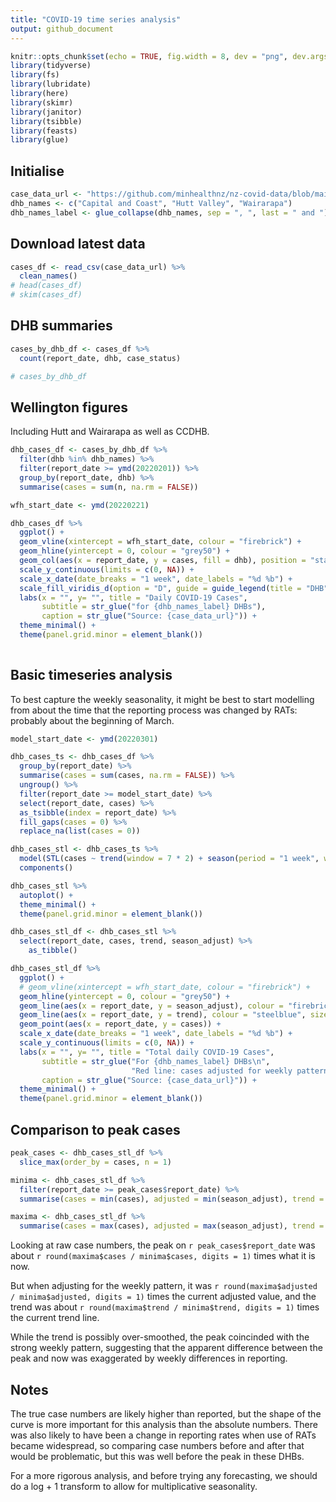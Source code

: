 ```yaml
---
title: "COVID-19 time series analysis"
output: github_document
---
```


```r
knitr::opts_chunk$set(echo = TRUE, fig.width = 8, dev = "png", dev.args = list(type = "cairo-png"))
library(tidyverse)
library(fs)
library(lubridate)
library(here)
library(skimr)
library(janitor)
library(tsibble)
library(feasts)
library(glue)
```

## Initialise

```r
case_data_url <- "https://github.com/minhealthnz/nz-covid-data/blob/main/cases/covid-cases.csv?raw=true"
dhb_names <- c("Capital and Coast", "Hutt Valley", "Wairarapa")
dhb_names_label <- glue_collapse(dhb_names, sep = ", ", last = " and ")
```

## Download latest data

```r
cases_df <- read_csv(case_data_url) %>% 
  clean_names()
# head(cases_df)
# skim(cases_df)
```

## DHB summaries

```r
cases_by_dhb_df <- cases_df %>% 
  count(report_date, dhb, case_status)

# cases_by_dhb_df
```

## Wellington figures

Including Hutt and Wairarapa as well as CCDHB.

```r
dhb_cases_df <- cases_by_dhb_df %>% 
  filter(dhb %in% dhb_names) %>% 
  filter(report_date >= ymd(20220201)) %>% 
  group_by(report_date, dhb) %>% 
  summarise(cases = sum(n, na.rm = FALSE))

wfh_start_date <- ymd(20220221)

dhb_cases_df %>%
  ggplot() +
  geom_vline(xintercept = wfh_start_date, colour = "firebrick") +
  geom_hline(yintercept = 0, colour = "grey50") +
  geom_col(aes(x = report_date, y = cases, fill = dhb), position = "stack", width = 0.8) +
  scale_y_continuous(limits = c(0, NA)) +
  scale_x_date(date_breaks = "1 week", date_labels = "%d %b") +
  scale_fill_viridis_d(option = "D", guide = guide_legend(title = "DHB")) +
  labs(x = "", y= "", title = "Daily COVID-19 Cases",
       subtitle = str_glue("for {dhb_names_label} DHBs"),
       caption = str_glue("Source: {case_data_url}")) +
  theme_minimal() +
  theme(panel.grid.minor = element_blank())
  
```

## Basic timeseries analysis

To best capture the weekly seasonality, it might be best to start modelling from about the time that the reporting process was changed by RATs: probably about the beginning of March.

```r
model_start_date <- ymd(20220301)

dhb_cases_ts <- dhb_cases_df %>% 
  group_by(report_date) %>% 
  summarise(cases = sum(cases, na.rm = FALSE)) %>% 
  ungroup() %>% 
  filter(report_date >= model_start_date) %>% 
  select(report_date, cases) %>% 
  as_tsibble(index = report_date) %>% 
  fill_gaps(cases = 0) %>% 
  replace_na(list(cases = 0))

dhb_cases_stl <- dhb_cases_ts %>% 
  model(STL(cases ~ trend(window = 7 * 2) + season(period = "1 week", window = Inf))) %>% 
  components()

dhb_cases_stl %>% 
  autoplot() +
  theme_minimal() +
  theme(panel.grid.minor = element_blank())

```

```r
dhb_cases_stl_df <- dhb_cases_stl %>% 
  select(report_date, cases, trend, season_adjust) %>% 
    as_tibble()

dhb_cases_stl_df %>% 
  ggplot() +
  # geom_vline(xintercept = wfh_start_date, colour = "firebrick") +
  geom_hline(yintercept = 0, colour = "grey50") +
  geom_line(aes(x = report_date, y = season_adjust), colour = "firebrick", size = 1) +
  geom_line(aes(x = report_date, y = trend), colour = "steelblue", size = 1) +
  geom_point(aes(x = report_date, y = cases)) +
  scale_x_date(date_breaks = "1 week", date_labels = "%d %b") +
  scale_y_continuous(limits = c(0, NA)) +
  labs(x = "", y= "", title = "Total daily COVID-19 Cases",
       subtitle = str_glue("For {dhb_names_label} DHBs\n", 
                           "Red line: cases adjusted for weekly pattern. Blue line: trend component."),
       caption = str_glue("Source: {case_data_url}")) +
  theme_minimal() +
  theme(panel.grid.minor = element_blank())
```

## Comparison to peak cases

```r
peak_cases <- dhb_cases_stl_df %>% 
  slice_max(order_by = cases, n = 1)

minima <- dhb_cases_stl_df %>% 
  filter(report_date >= peak_cases$report_date) %>% 
  summarise(cases = min(cases), adjusted = min(season_adjust), trend = min(trend))

maxima <- dhb_cases_stl_df %>% 
  summarise(cases = max(cases), adjusted = max(season_adjust), trend = max(trend))
```

Looking at raw case numbers, the peak on `r peak_cases$report_date` was about `r round(maxima$cases / minima$cases, digits = 1)` times what it is now.

But when adjusting for the weekly pattern, it was `r round(maxima$adjusted / minima$adjusted, digits = 1)` times the current adjusted value, and the trend was about `r round(maxima$trend / minima$trend, digits = 1)` times the current trend line.

While the trend is possibly over-smoothed, the peak coincinded with the strong weekly pattern, suggesting that the apparent difference between the peak and now was exaggerated by weekly differences in reporting.

## Notes

The true case numbers are likely higher than reported, but the shape of the curve is more important for this analysis than the absolute numbers. There was also likely to have been a change in reporting rates when use of RATs became widespread, so comparing case numbers before and after that would be problematic, but this was well before the peak in these DHBs.

For a more rigorous analysis, and before trying any forecasting, we should do a log + 1 transform to allow for multiplicative seasonality.
